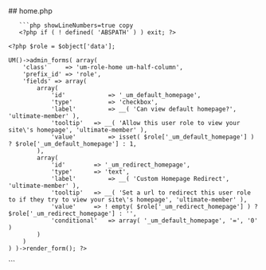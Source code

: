 

<div class="phpdocumentor-element -file">
    ## home.php

        

    
       ```php showLineNumbers=true copy
       <?php if ( ! defined( 'ABSPATH' ) ) exit; ?>


<div class="um-admin-metabox">

	<?php $role = $object['data'];

	UM()->admin_forms( array(
		'class'		=> 'um-role-home um-half-column',
		'prefix_id'	=> 'role',
		'fields' => array(
			array(
				'id'		    => '_um_default_homepage',
				'type'		    => 'checkbox',
				'label'    		=> __( 'Can view default homepage?', 'ultimate-member' ),
				'tooltip' 	=> __( 'Allow this user role to view your site\'s homepage', 'ultimate-member' ),
				'value'		    => isset( $role['_um_default_homepage'] ) ? $role['_um_default_homepage'] : 1,
			),
			array(
				'id'		=> '_um_redirect_homepage',
				'type'		=> 'text',
				'label'    		=> __( 'Custom Homepage Redirect', 'ultimate-member' ),
				'tooltip' 	=> __( 'Set a url to redirect this user role to if they try to view your site\'s homepage', 'ultimate-member' ),
				'value'		=> ! empty( $role['_um_redirect_homepage'] ) ? $role['_um_redirect_homepage'] : '',
				'conditional'	=> array( '_um_default_homepage', '=', '0' )
			)
		)
	) )->render_form(); ?>

</div>
       ```
</div>
